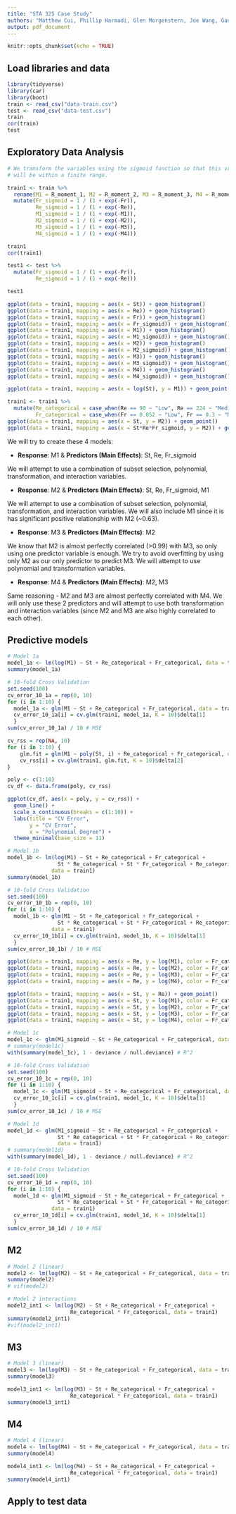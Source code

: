 ```yaml
---
title: "STA 325 Case Study"
authors: "Matthew Cui, Phillip Harmadi, Glen Morgenstern, Joe Wang, Gaurav Sirdeshmukh, Gautam Sirdeshmukh"
output: pdf_document
---
```


```r
knitr::opts_chunk$set(echo = TRUE)
```

## Load libraries and data
```r
library(tidyverse)
library(car)
library(boot)
train <- read_csv("data-train.csv")
test <- read_csv("data-test.csv")
train
cor(train)
test
```

## Exploratory Data Analysis

```r
# We transform the variables using the sigmoid function so that this variable 
# will be within a finite range.

train1 <- train %>%
  rename(M1 = R_moment_1, M2 = R_moment_2, M3 = R_moment_3, M4 = R_moment_4) %>%
  mutate(Fr_sigmoid = 1 / (1 + exp(-Fr)),
         Re_sigmoid = 1 / (1 + exp(-Re)),
         M1_sigmoid = 1 / (1 + exp(-M1)),
         M2_sigmoid = 1 / (1 + exp(-M2)),
         M3_sigmoid = 1 / (1 + exp(-M3)),
         M4_sigmoid = 1 / (1 + exp(-M4)))

train1
cor(train1)

test1 <- test %>%
  mutate(Fr_sigmoid = 1 / (1 + exp(-Fr)),
         Re_sigmoid = 1 / (1 + exp(-Re)))

test1
```

```r
ggplot(data = train1, mapping = aes(x = St)) + geom_histogram()
ggplot(data = train1, mapping = aes(x = Re)) + geom_histogram()
ggplot(data = train1, mapping = aes(x = Fr)) + geom_histogram()
ggplot(data = train1, mapping = aes(x = Fr_sigmoid)) + geom_histogram()
ggplot(data = train1, mapping = aes(x = M1)) + geom_histogram()
ggplot(data = train1, mapping = aes(x = M1_sigmoid)) + geom_histogram()
ggplot(data = train1, mapping = aes(x = M2)) + geom_histogram()
ggplot(data = train1, mapping = aes(x = M2_sigmoid)) + geom_histogram()
ggplot(data = train1, mapping = aes(x = M3)) + geom_histogram()
ggplot(data = train1, mapping = aes(x = M3_sigmoid)) + geom_histogram()
ggplot(data = train1, mapping = aes(x = M4)) + geom_histogram()
ggplot(data = train1, mapping = aes(x = M4_sigmoid)) + geom_histogram()

ggplot(data = train1, mapping = aes(x = log(St), y = M1)) + geom_point()

train1 <- train1 %>%
  mutate(Re_categorical = case_when(Re == 90 ~ "Low", Re == 224 ~ "Medium", Re == 398 ~ "High"),
         Fr_categorical = case_when(Fr == 0.052 ~ "Low", Fr == 0.3 ~ "Medium", Fr == Inf ~ "High"))
ggplot(data = train1, mapping = aes(x = St, y = M2)) + geom_point()
ggplot(data = train1, mapping = aes(x = St*Re*Fr_sigmoid, y = M2)) + geom_point()
```

We will try to create these 4 models:

- **Response**: M1 & **Predictors (Main Effects)**: St, Re, Fr_sigmoid

We will attempt to use a combination of subset selection, polynomial, 
transformation, and interaction variables.

- **Response**: M2 & **Predictors (Main Effects)**: St, Re, Fr_sigmoid, M1

We will attempt to use a combination of subset selection, polynomial, 
transformation, and interaction variables. We will also include M1 since
it is has significant positive relationship with M2 (~0.63).

- **Response**: M3 & **Predictors (Main Effects)**: M2

We know that M2 is almost perfectly correlated (>0.99) with M3, 
so only using one predictor variable is enough. We try to avoid overfitting by
using only M2 as our only predictor to predict M3. We will
attempt to use polynomial and transformation variables.

- **Response**: M4 & **Predictors (Main Effects)**: M2, M3

Same reasoning - M2 and M3 are almost perfectly correlated
with M4. We will only use these 2 predictors and will attempt to use
both transformation and interaction variables (since M2 and M3
are also highly correlated to each other).

## Predictive models

```r
# Model 1a
model_1a <- lm(log(M1) ~ St + Re_categorical + Fr_categorical, data = train1)
summary(model_1a)

# 10-fold Cross Validation
set.seed(100)
cv_error_10_1a = rep(0, 10)
for (i in 1:10) {
  model_1a <- glm(M1 ~ St + Re_categorical + Fr_categorical, data = train1)
  cv_error_10_1a[i] = cv.glm(train1, model_1a, K = 10)$delta[1]
  }
sum(cv_error_10_1a) / 10 # MSE
```

```r
cv_rss = rep(NA, 10)
for (i in 1:10) {
    glm.fit = glm(M1 ~ poly(St, i) + Re_categorical + Fr_categorical, data = train1)
    cv_rss[i] = cv.glm(train1, glm.fit, K = 10)$delta[2]
}

poly <- c(1:10)
cv_df <- data.frame(poly, cv_rss)

ggplot(cv_df, aes(x = poly, y = cv_rss)) +
  geom_line() +
  scale_x_continuous(breaks = c(1:10)) +
  labs(title = "CV Error",
       y = "CV Error",
       x = "Polynomial Degree") +
  theme_minimal(base_size = 11)
```


```r
# Model 1b
model_1b <- lm(log(M1) ~ St + Re_categorical + Fr_categorical + 
                St * Re_categorical + St * Fr_categorical + Re_categorical * Fr_categorical, 
              data = train1)
summary(model_1b)

# 10-fold Cross Validation
set.seed(100)
cv_error_10_1b = rep(0, 10)
for (i in 1:10) {
  model_1b <- glm(M1 ~ St + Re_categorical + Fr_categorical + 
                St * Re_categorical + St * Fr_categorical + Re_categorical * Fr_categorical, 
              data = train1)
  cv_error_10_1b[i] = cv.glm(train1, model_1b, K = 10)$delta[1]
  }
sum(cv_error_10_1b) / 10 # MSE
```

```r
ggplot(data = train1, mapping = aes(x = Re, y = log(M1), color = Fr_categorical)) + geom_point() + geom_smooth() + theme_minimal(base_size = 11)
ggplot(data = train1, mapping = aes(x = Re, y = log(M2), color = Fr_categorical)) + geom_point() + geom_smooth() + theme_minimal(base_size = 11)
ggplot(data = train1, mapping = aes(x = Re, y = log(M3), color = Fr_categorical)) + geom_point() + geom_smooth() + theme_minimal(base_size = 11)
ggplot(data = train1, mapping = aes(x = Re, y = log(M4), color = Fr_categorical)) + geom_point() + geom_smooth() + theme_minimal(base_size = 11)
```

```r
ggplot(data = train1, mapping = aes(x = St, y = Re)) + geom_point()
ggplot(data = train1, mapping = aes(x = St, y = log(M1), color = Fr_categorical)) + geom_point() + geom_smooth() + theme_minimal(base_size = 11)
ggplot(data = train1, mapping = aes(x = St, y = log(M2), color = Fr_categorical)) + geom_point() + geom_smooth() + theme_minimal(base_size = 11)
ggplot(data = train1, mapping = aes(x = St, y = log(M3), color = Fr_categorical)) + geom_point() + geom_smooth() + theme_minimal(base_size = 11)
ggplot(data = train1, mapping = aes(x = St, y = log(M4), color = Fr_categorical)) + geom_point() + geom_smooth() + theme_minimal(base_size = 11)
```


```r
# Model 1c
model_1c <- glm(M1_sigmoid ~ St + Re_categorical + Fr_categorical, data = train1)
# summary(model1c)
with(summary(model_1c), 1 - deviance / null.deviance) # R^2

# 10-fold Cross Validation
set.seed(100)
cv_error_10_1c = rep(0, 10)
for (i in 1:10) {
  model_1c <- glm(M1_sigmoid ~ St + Re_categorical + Fr_categorical, data = train1)
  cv_error_10_1c[i] = cv.glm(train1, model_1c, K = 10)$delta[1]
  }
sum(cv_error_10_1c) / 10 # MSE
```

```r
# Model 1d
model_1d <- glm(M1_sigmoid ~ St + Re_categorical + Fr_categorical +
                St * Re_categorical + St * Fr_categorical + Re_categorical * Fr_categorical, 
                data = train1)
# summary(model1d)
with(summary(model_1d), 1 - deviance / null.deviance) # R^2

# 10-fold Cross Validation
set.seed(100)
cv_error_10_1d = rep(0, 10)
for (i in 1:10) {
  model_1d <- glm(M1_sigmoid ~ St + Re_categorical + Fr_categorical + 
                St * Re_categorical + St * Fr_categorical + Re_categorical * Fr_categorical, 
              data = train1)
  cv_error_10_1d[i] = cv.glm(train1, model_1d, K = 10)$delta[1]
  }
sum(cv_error_10_1d) / 10 # MSE
```
## M2

```r
# Model 2 (linear)
model2 <- lm(log(M2) ~ St + Re_categorical + Fr_categorical, data = train1)
summary(model2)
# vif(model2)

# Model 2 interactions
model2_int1 <- lm(log(M2) ~ St + Re_categorical + Fr_categorical + 
                    Re_categorical * Fr_categorical, data = train1)
summary(model2_int1)
#vif(model2_int1)
```

## M3

```r
# Model 3 (linear)
model3 <- lm(log(M3) ~ St + Re_categorical + Fr_categorical, data = train1)
summary(model3)

model3_int1 <- lm(log(M3) ~ St + Re_categorical + Fr_categorical + 
                    Re_categorical * Fr_categorical, data = train1)
summary(model3_int1)
```

## M4
```r
# Model 4 (linear)
model4 <- lm(log(M4) ~ St + Re_categorical + Fr_categorical, data = train1)
summary(model4)

model4_int1 <- lm(log(M4) ~ St + Re_categorical + Fr_categorical + 
                    Re_categorical * Fr_categorical, data = train1)
summary(model4_int1)
```

## Apply to test data

```r

```

